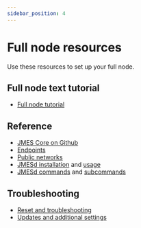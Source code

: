 ```yaml
---
sidebar_position: 4
---
```



# Full node resources

Use these resources to set up your full node. 

## Full node text tutorial

- [Full node tutorial](./run-a-full-jmes-node/system-config.mdx)

## Reference

- [JMES Core on Github](https://github.com/jmesworld/core)
- [Endpoints](../develop/endpoints.mdx)
- [Public networks](./run-a-full-jmes-node/join-a-network.mdx#join-a-public-network)
- [JMESd installation](../develop/jmesd/install-jmesd.mdx) and [usage](../develop/jmesd/using-jmesd.mdx)
- [JMESd commands](../develop/jmesd/commands.mdx) and [subcommands](../develop/jmesd/subcommands.mdx)

## Troubleshooting

- [Reset and troubleshooting](./run-a-full-jmes-node/troubleshoot.mdx)
- [Updates and additional settings](./run-a-full-jmes-node/updates-and-additional.mdx)